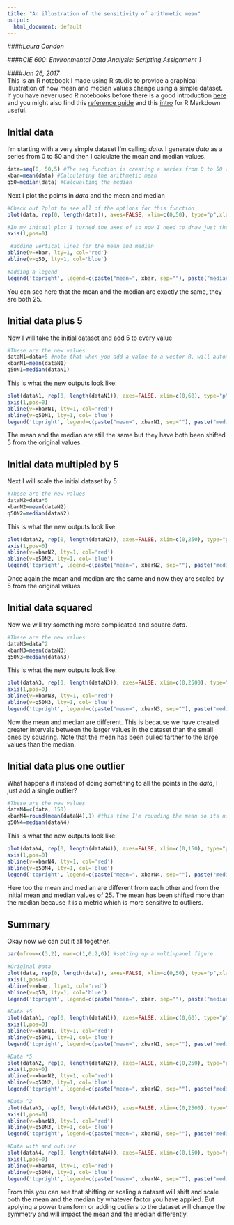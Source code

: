 ```yaml
---
title: "An illustration of the sensitivity of arithmetic mean"
output:
  html_document: default
---
```

####*Laura Condon*

####*CIE 600: Environmental Data Analysis: Scripting Assignment 1*

####*Jan 26, 2017*
<br>
This is an R notebook I made using R studio to provide a graphical illustration of how mean and median values change using a simple dataset.  If you have never used R notebooks before there is a good introduction [here](http://rmarkdown.rstudio.com/r_notebooks.html) and you might also find this [reference guide](https://www.rstudio.com/wp-content/uploads/2015/03/rmarkdown-reference.pdf) and this [intro](https://gist.github.com/jeromyanglim/2716336) for R Markdown useful. 

## Initial data
I'm starting with a very simple dataset I'm calling *data*. I generate *data* as a series from 0 to 50 and then I calculate the mean and median values. 

```r
data=seq(0, 50,5) #The seq function is creating a series from 0 to 50 with increments of 5
xbar=mean(data) #Calculating the arithmetic mean
q50=median(data) #Calcualting the median
```

Next I plot the points in *data* and the mean and median
```r
#Check out ?plot to see all of the options for this function
plot(data, rep(0, length(data)), axes=FALSE, xlim=c(0,50), type="p",xlab="",ylab="", pch=16) 

#In my initail plot I turned the axes of so now I need to draw just the x axis onto my plot
axis(1,pos=0) 

 #adding vertical lines for the mean and median
abline(v=xbar, lty=1, col='red')
abline(v=q50, lty=1, col='blue') 

#adding a legend
legend('topright', legend=c(paste("mean=", xbar, sep=""), paste("median=",q50, sep="")), lty=c(1,1), col=c('red', 'blue'), bty='n') 
```

You can see here that the mean and the median are exactly the same, they are both 25. 


## Initial data plus 5
Now I will take the initial dataset and add 5 to every value 

```r
#These are the new values
dataN1=data+5 #note that when you add a value to a vector R, will automatically apply that to every element of the vector
xbarN1=mean(dataN1) 
q50N1=median(dataN1) 
```

This is what the new outputs look like:
```r
plot(dataN1, rep(0, length(dataN1)), axes=FALSE, xlim=c(0,60), type="p",xlab="",ylab="", pch=16)
axis(1,pos=0)
abline(v=xbarN1, lty=1, col='red')
abline(v=q50N1, lty=1, col='blue')
legend('topright', legend=c(paste("mean=", xbarN1, sep=""), paste("median=",q50N1, sep="")), lty=c(1,1), col=c('red', 'blue'), bty='n')
```

The mean and the median are still the same but they have both been shifted 5 from the original values. 

## Initial data multipled by 5 
Next I will scale the initial dataset by 5

```r
#These are the new values
dataN2=data*5
xbarN2=mean(dataN2) 
q50N2=median(dataN2) 
```

This is what the new outputs look like:
```r
plot(dataN2, rep(0, length(dataN2)), axes=FALSE, xlim=c(0,250), type="p",xlab="",ylab="", pch=16)
axis(1,pos=0)
abline(v=xbarN2, lty=1, col='red')
abline(v=q50N2, lty=1, col='blue')
legend('topright', legend=c(paste("mean=", xbarN2, sep=""), paste("median=",q50N2, sep="")), lty=c(1,1), col=c('red', 'blue'), bty='n')
```

Once again the mean and median are the same and now they are scaled by 5 from the original values. 

## Initial data squared 
Now we will try something more complicated and square *data*.

```r
#These are the new values
dataN3=data^2
xbarN3=mean(dataN3) 
q50N3=median(dataN3) 
```

This is what the new outputs look like:
```r
plot(dataN3, rep(0, length(dataN3)), axes=FALSE, xlim=c(0,2500), type="p",xlab="",ylab="", pch=16)
axis(1,pos=0)
abline(v=xbarN3, lty=1, col='red')
abline(v=q50N3, lty=1, col='blue')
legend('topright', legend=c(paste("mean=", xbarN3, sep=""), paste("median=",q50N3, sep="")), lty=c(1,1), col=c('red', 'blue'), bty='n')
```

Now the mean and median are different. This is because we have created greater intervals between the larger values in the dataset than the small ones by squaring. Note that the mean has been pulled farther to the large values than the median. 



## Initial data plus one outlier
What happens if instead of doing something to all the points in the *data*, I just add a single outlier?

```r
#These are the new values
dataN4=c(data, 150)
xbarN4=round(mean(dataN4),1) #this time I'm rounding the mean so its nicer for reporting
q50N4=median(dataN4) 
```

This is what the new outputs look like:
```r
plot(dataN4, rep(0, length(dataN4)), axes=FALSE, xlim=c(0,150), type="p",xlab="",ylab="", pch=16)
axis(1,pos=0)
abline(v=xbarN4, lty=1, col='red')
abline(v=q50N4, lty=1, col='blue')
legend('topright', legend=c(paste("mean=", xbarN4, sep=""), paste("median=",q50N4, sep="")), lty=c(1,1), col=c('red', 'blue'), bty='n')
```

Here too the mean and median are different from each other and from the initial mean and median values of 25.  The mean has been shifted more than the median because it is a metric which is more sensitive to outliers. 



## Summary
Okay now we can put it all together. 

```r


par(mfrow=c(3,2), mar=c(1,0,2,0)) #setting up a multi-panel figure

#Original Data
plot(data, rep(0, length(data)), axes=FALSE, xlim=c(0,50), type="p",xlab="",ylab="", pch=16, main="Original Data")
axis(1,pos=0)
abline(v=xbar, lty=1, col='red')
abline(v=q50, lty=1, col='blue')
legend('topright', legend=c(paste("mean=", xbar, sep=""), paste("median=",q50, sep="")), lty=c(1,1), col=c('red', 'blue'), bty='n')

#Data +5
plot(dataN1, rep(0, length(dataN1)), axes=FALSE, xlim=c(0,60), type="p",xlab="",ylab="", pch=16, main="Data Plus 5")
axis(1,pos=0)
abline(v=xbarN1, lty=1, col='red')
abline(v=q50N1, lty=1, col='blue')
legend('topright', legend=c(paste("mean=", xbarN1, sep=""), paste("median=",q50N1, sep="")), lty=c(1,1), col=c('red', 'blue'), bty='n')

#Data *5
plot(dataN2, rep(0, length(dataN2)), axes=FALSE, xlim=c(0,250), type="p",xlab="",ylab="", pch=16, main="Data Multipled by 5")
axis(1,pos=0)
abline(v=xbarN2, lty=1, col='red')
abline(v=q50N2, lty=1, col='blue')
legend('topright', legend=c(paste("mean=", xbarN2, sep=""), paste("median=",q50N2, sep="")), lty=c(1,1), col=c('red', 'blue'), bty='n')

#Data ^2
plot(dataN3, rep(0, length(dataN3)), axes=FALSE, xlim=c(0,2500), type="p",xlab="",ylab="", pch=16, main="Data Squared ")
axis(1,pos=0)
abline(v=xbarN3, lty=1, col='red')
abline(v=q50N3, lty=1, col='blue')
legend('topright', legend=c(paste("mean=", xbarN3, sep=""), paste("median=",q50N3, sep="")), lty=c(1,1), col=c('red', 'blue'), bty='n')

#Data with and outlier
plot(dataN4, rep(0, length(dataN4)), axes=FALSE, xlim=c(0,150), type="p",xlab="",ylab="", pch=16, main="Data With an Outlier")
axis(1,pos=0)
abline(v=xbarN4, lty=1, col='red')
abline(v=q50N4, lty=1, col='blue')
legend('topright', legend=c(paste("mean=", xbarN4, sep=""), paste("median=",q50N4, sep="")), lty=c(1,1), col=c('red', 'blue'), bty='n')
```

From this you can see that shifting or scaling a dataset will shift and scale both the mean and the median by whatever factor you have applied.   But applying a power transform or adding outliers to the dataset will change the symmetry and will impact the mean and the median differently. 

